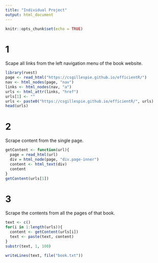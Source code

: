 ```yaml
---
title: "Individual Project"
output: html_document
---
```


```r
knitr::opts_chunk$set(echo = TRUE)
```

# 1
Scape all links from the left navigation menu of the book website.
```r
library(rvest)
page <- read_html("https://csgillespie.github.io/efficientR/")
nav <- html_nodes(page, "nav")
links <- html_nodes(nav, "a")
urls <- html_attr(links, "href")
urls[1] <- ""
urls <- paste0("https://csgillespie.github.io/efficientR/", urls)
head(urls)
```

# 2
Scrape content from the single page.
```r
getContent <- function(url){
  page = read_html(url)
  div = html_node(page, "div.page-inner")
  content <- html_text(div)
  content
}
getContent(urls[1])
```

# 3
Scrape the contents from all the pages of that book.
```r
text <- c()
for(i in 1:length(urls)){
  content <- getContent(urls[i])
  text <- paste(text, content)
}
substr(text, 1, 100)
```

```r
writeLines(text, file("book.txt"))
```

